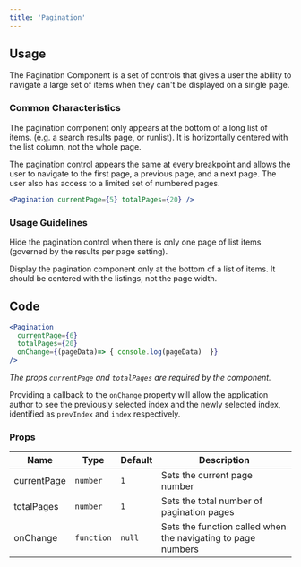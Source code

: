 ```yaml
---
title: 'Pagination'
---
```


## Usage

The Pagination Component is a set of controls that gives a user the ability to navigate a large set of items when they can't be displayed on a single page.

### Common Characteristics

The pagination component only appears at the bottom of a long list of items. (e.g. a search results page, or runlist). It is horizontally centered with the list column, not the whole page.

The pagination control appears the same at every breakpoint and allows the user to navigate to the first page, a previous page, and a next page. The user also has access to a limited set of numbered pages.

```jsx dead
<Pagination currentPage={5} totalPages={20} />
```

### Usage Guidelines

Hide the pagination control when there is only one page of list items (governed by the results per page setting).

Display the pagination component only at the bottom of a list of items. It should be centered with the listings, not the page width.

## Code

```jsx dead
<Pagination
  currentPage={6}
  totalPages={20}
  onChange={(pageData)=> { console.log(pageData)  }}
/>
```

_The props `currentPage` and `totalPages` are required by the component._

Providing a callback to the `onChange` property will allow the application
author to see the previously selected index and the newly selected index,
identified as `prevIndex` and `index` respectively.

### Props

| Name        | Type       | Default                   | Description
| ----------- | -----------| ------------------------- | ----------------------
| currentPage | `number`   | `1`                       | Sets the current page number
| totalPages  | `number`   | `1`                       | Sets the total number of pagination pages
| onChange    | `function` | `null`                    | Sets the function called when the navigating to page numbers
